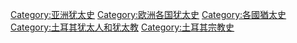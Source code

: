 [[Category:亚洲犹太史|Category:亚洲犹太史]]
[[Category:欧洲各国犹太史|Category:欧洲各国犹太史]]
[[Category:各國猶太史|Category:各國猶太史]]
[[Category:土耳其犹太人和犹太教|Category:土耳其犹太人和犹太教]]
[[Category:土耳其宗教史|Category:土耳其宗教史]]